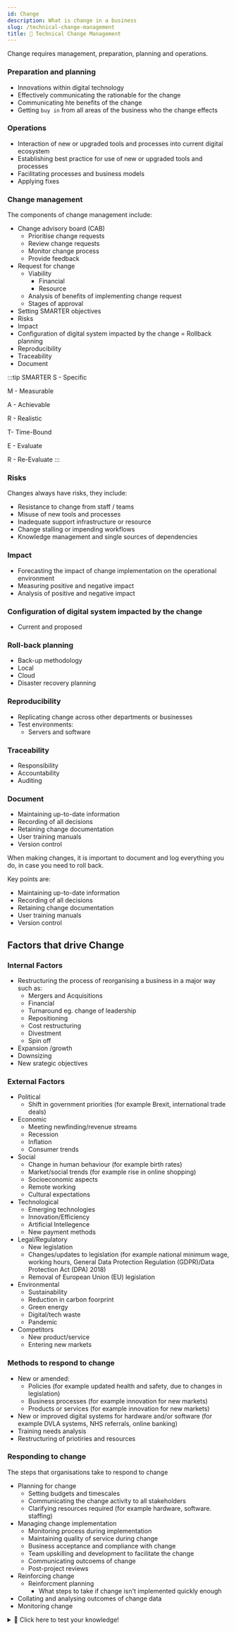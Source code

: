 ```yaml
---
id: Change
description: What is change in a business
slug: /technical-change-management
title: 🔄 Technical Change Management
---
```



Change requires management, preparation, planning and operations. 

### Preparation and planning

- Innovations within digital technology
- Effectively communicating the rationable for the change
- Communicating hte benefits of the change
- Getting `buy in` from all areas of the business who the change effects

### Operations

- Interaction of new or upgraded tools and processes into current digital ecosystem
- Establishing best practice for use of new or upgraded tools and processes
- Facilitating processes and business models
- Applying fixes


### Change management

The components of change management include:


- Change advisory board (CAB)
    - Prioritise change requests
    - Review change requests
    - Monitor change process
    - Provide feedback
- Request for change
    - Viability
        - Financial
        - Resource
    - Analysis of benefits of implementing change request
    - Stages of approval
- Setting SMARTER objectives
- Risks
- Impact
- Configuration of digital system impacted by the change
= Rollback planning
- Reproducibility
- Traceability
- Document


:::tip SMARTER
S - Specific


M - Measurable


A - Achievable


R - Realistic


T- Time-Bound


E - Evaluate


R - Re-Evaluate
:::

### Risks
Changes always have risks, they include:

- Resistance to change from staff / teams
- Misuse of new tools and processes
- Inadequate support infrastructure or resource
- Change stalling or impending workflows
- Knowledge management and single sources of dependencies

### Impact
- Forecasting the impact of change implementation on the operational environment
- Measuring positive and negative impact
- Analysis of positive and negative impact

### Configuration of digital system impacted by the change
- Current and proposed

### Roll-back planning

- Back-up methodology
- Local
- Cloud
- Disaster recovery planning

### Reproducibility
- Replicating change across other departments or businesses
- Test environments:
    - Servers and software

### Traceability
- Responsibility
- Accountability
- Auditing

### Document
- Maintaining up-to-date information
- Recording of all decisions
- Retaining change documentation
- User training manuals
- Version control

When making changes, it is important to document and log everything you do, in case you need to roll back. 

Key points are:

- Maintaining up-to-date information
- Recording of all decisions
- Retaining change documentation
- User training manuals
- Version control

## Factors that drive Change

### Internal Factors
- Restructuring the process of reorganising a business in a major way such as:
    - Mergers and Acquisitions
    - Financial
    - Turnaround eg. change of leadership
    - Repositioning
    - Cost restructuring
    - Divestment
    - Spin off
- Expansion /growth
- Downsizing
- New srategic objectives

### External Factors

- Political
    - Shift in government priorities (for example Brexit, international trade deals)
- Economic
    - Meeting newfinding/revenue streams
    - Recession
    - Inflation
    - Consumer trends
- Social
    - Change in human behaviour (for example birth rates)
    - Market/social trends (for example rise in online shopping)
    - Socioeconomic aspects
    - Remote working
    - Cultural expectations
- Technological
    - Emerging technologies
    - Innovation/Efficiency
    - Artificial Intellegence
    - New payment methods
- Legal/Regulatory
    - New legislation
    - Changes/updates to legislation (for example national minimum wage, working hours, General Data Protection Regulation (GDPR)/Data Protection Act (DPA) 2018)
    - Removal of European Union (EU) legislation
- Environmental
    - Sustainability
    - Reduction in carbon foorprint
    - Green energy
    - Digital/tech waste
    - Pandemic
- Competitors
    - New product/service
    - Entering new markets


### Methods to respond to change
- New or amended:
    - Policies (for example updated health and safety, due to changes in legislation)
    - Business processes (for example innovation for new markets)
    - Products or services (for example innovation for new markets)
- New or improved digital systems for hardware and/or software (for example DVLA systems, NHS referrals, online banking)
- Training needs analysis
- Restructuring of priotiries and resources 

### Responding to change

The steps that organisations take to respond to change

- Planning for change
    - Setting budgets and timescales
    - Communicating the change activity to all stakeholders
    - Clarifying resources required (for example hardware, software. staffing)
- Managing change implementation
    - Monitoring process during implementation
    - Maintaining quality of service during change
    - Business acceptance and compliance with change
    - Team upskilling and development to facilitate the change
    - Communicating outcoems of change
    - Post-project reviews
- Reinforcing change
    - Reinforcment planning
        - What steps to take if change isn't implemented quickly enough
- Collating and analysing outcomes of change data
- Monitoring change


<details>
  <summary>🧠 Click here to test your knowledge! </summary>

<iframe src="https://quizlet.com/659639538/match/embed?i=3loczc&x=1jj1" height="500" width="100%"></iframe>

</details>